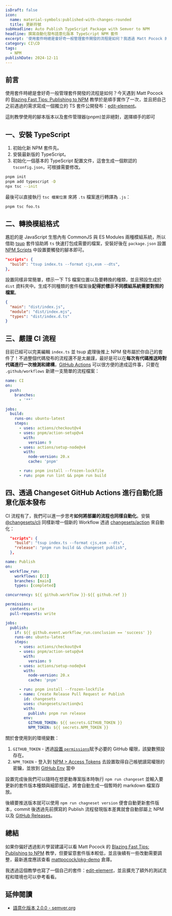 ```yaml
---
isDraft: false
icon:
  name: material-symbols:published-with-changes-rounded
  title: 更新符號
subHeadline: Auto Publish TypeScript Package with Semver to NPM
headline: 撰寫自動化發布語意化版本 TypeScript NPM 套件
excerpt: '使用套件時總是會好奇一般管理套件開發的流程是如何？我透過 Matt Pocock 的 Blazing Fast Tips: Publishing to NPM 教學影片順手實作了一次，並且把自己之前遇過的需求寫成一個獨立的 TS 套件公開發布：edit-element。'
category: CI\CD
tags:
  - NPM
publishDate: 2024-12-11
---
```


## 前言

使用套件時總是會好奇一般管理套件開發的流程是如何？今天遇到 Matt Pocock 的 [Blazing Fast Tips: Publishing to NPM](https://www.youtube.com/watch?v=eh89VE3Mk5g) 教學於是順手實作了一次，並且把自己之前遇過的需求寫成一個獨立的 TS 套件公開發布：[edit-element](https://github.com/riceball-tw/edit-element)。

<Info type="info">這則教學使用的腳本版本以及套件管理器(pnpm)並非絕對，選擇順手的即可</Info>

## 一、安裝 TypeScript

1. 初始化新 NPM 套件先。
2. 安裝最新版的 TypeScript。
3. 初始化一個基本的 TypeScript 配置文件，這會生成一個默認的 `tsconfig.json`，可根據需要修改。

```bash
pnpm init
pnpm add typescript -D
npx tsc --init
```

最後可以直接執行 `tsc 檔案位置` 來將 `.ts` 檔案進行轉譯為 `.js`：

```bash
pnpm tsc foo.ts
```

## 二、轉換模組格式

尷尬的是 JavaScript 生態內有 CommonJS 與 ES Modules 兩種模組系統，所以借助 [tsup](https://github.com/egoist/tsup) 套件協助將 `ts` 快速打包成需要的檔案，安裝好後在 `package.json` 設置 [NPM Scripts](https://docs.npmjs.com/cli/v9/using-npm/scripts) 中設置要觸發的腳本即可。

```json title="package.json"
"scripts": {
  "build": "tsup index.ts --format cjs,esm --dts",
},
```

設置同樣非常簡單，標示一下 TS 檔案位置以及要轉換的種類，並且預設生成於 `dist` 資料夾中。生成不同種類的套件檔案後**記得於標示不同模組系統需要對照的檔案**。

```json title="package.json"
{
  "main": "dist/index.js",
  "module": "dist/index.mjs",
  "types": "dist/index.d.ts"
}
```

## 三、嚴謹 CI 流程

目前已經可以完美編輯 `index.ts` 並 tsup 處理後推上 NPM 發布屬於你自己的套件了！不過整個代碼發布的流程還不是太嚴謹，最好是可以在**每次有代碼推送時對代碼進行一次檢測和建構**，[GitHub Actions](https://github.com/features/actions) 可以很方便的達成這件事，只要在 `.github/workflows` 新建一支簡單的流程檔案：

```yaml title="ci.yml"
name: CI
on:
  push:
    branches:
      - '**'

jobs:
  build:
    runs-on: ubuntu-latest
    steps:
      - uses: actions/checkout@v4
      - uses: pnpm/action-setup@v4
        with:
          version: 9
      - uses: actions/setup-node@v4
        with:
          node-version: 20.x
          cache: 'pnpm'

      - run: pnpm install --frozen-lockfile
      - run: pnpm run lint && pnpm run build
```

## 四、透過 Changeset GitHub Actions 進行自動化語意化版本發布

CI 流程有了，我們可以進一步思考**如何將部屬的流程也同樣自動化**。安裝 [@changesets/cli](https://www.npmjs.com/package/@changesets/cli) 同樣新增一個新的 Workflow 透過 [changesets/action](https://github.com/changesets/action) 來自動化：

```json title="package.json"
  "scripts": {
    "build": "tsup index.ts --format cjs,esm --dts",
    "release": "pnpm run build && changeset publish",
  },
```

```yaml title="publish.yml"
name: Publish
on:
  workflow_run:
    workflows: [CI]
    branches: [main]
    types: [completed]

concurrency: ${{ github.workflow }}-${{ github.ref }}

permissions:
  contents: write
  pull-requests: write

jobs:
  publish:
    if: ${{ github.event.workflow_run.conclusion == 'success' }}
    runs-on: ubuntu-latest
    steps:
      - uses: actions/checkout@v4
      - uses: pnpm/action-setup@v4
        with:
          version: 9
      - uses: actions/setup-node@v4
        with:
          node-version: 20.x
          cache: 'pnpm'

      - run: pnpm install --frozen-lockfile
      - name: Create Release Pull Request or Publish
        id: changesets
        uses: changesets/action@v1
        with:
          publish: pnpm run release
        env:
          GITHUB_TOKEN: ${{ secrets.GITHUB_TOKEN }}
          NPM_TOKEN: ${{ secrets.NPM_TOKEN }}
```

關於會使用到的環境變數：

1. `GITHUB_TOKEN` - 透過[設置 `permissions`](https://docs.github.com/en/actions/writing-workflows/choosing-what-your-workflow-does/controlling-permissions-for-github_token)賦予必要的 GitHub 權限，該變數預設存在。
2. `NPM_TOKEN` - 登入到 [NPM > Access Tokens](https://docs.npmjs.com/creating-and-viewing-access-tokens) 去設置取得自己帳號讀寫權限的密鑰，並放到 [GitHub Env](https://docs.github.com/en/actions/writing-workflows/choosing-what-your-workflow-does/store-information-in-variables) 當中

設置完成後我們可以隨時在想更動專案版本時執行 `npm run changeset` 並輸入要更新的套件版本種類與細節描述，將會自動生成一個暫時的 markdown 檔案存放。

後續要推送版本就可以使用 `npm run chagneset version` 便會自動更新套件版本，commit 後透過先前撰寫的 Publish 流程發現版本差異就會自動部屬上 NPM 以及 [GitHub Releases](https://docs.github.com/en/repositories/releasing-projects-on-github/about-releases)。

## 總結

如果你偏好透過影片學習建議可以看 Matt Pocock 的 [Blazing Fast Tips: Publishing to NPM](https://www.youtube.com/watch?v=eh89VE3Mk5g) 教學，但要留意套件版本較低，並且後續有一些改動需要調整，最新進度應該查看 [mattpocock/pkg-demo](https://github.com/mattpocock/pkg-demo) 倉庫。

我透過這個教學也寫了一個自己的套件：[edit-element](https://github.com/riceball-tw/edit-element)，並且擴充了額外的測試流程和環境也可以參考看看。

## 延伸閱讀

- [語意化版本 2.0.0 - semver.org](https://semver.org/lang/zh-TW/)
